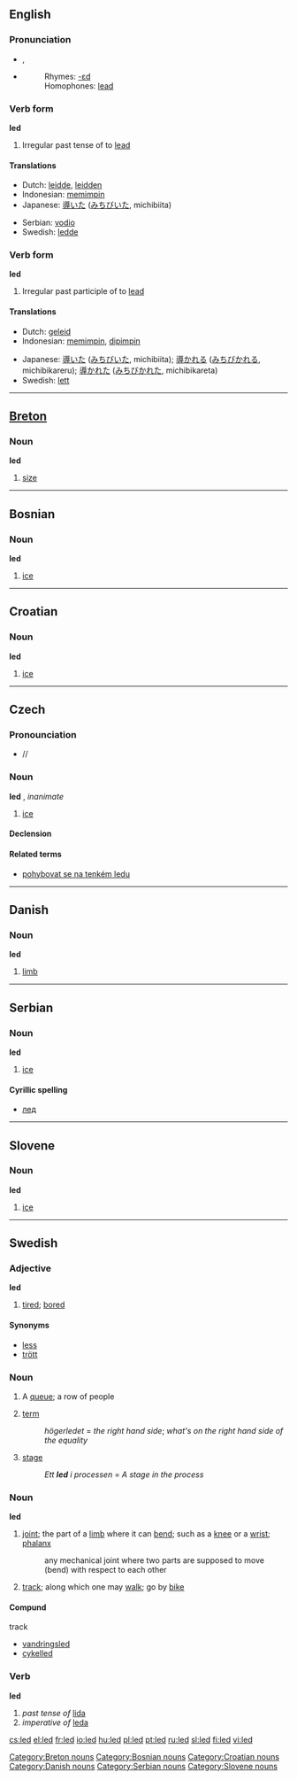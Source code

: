 {{see|LED}}
==English==

{{rank|natural|laid|cold|518|led|low|American|bad}}

===Pronunciation===
*{{IPA|/'lεd/}}, {{SAMPA|/"lEd/}}
*{{audio|en-us-led.ogg|Audio (US)}}
*:Rhymes: [[Rhymes:English:-ɛd|-ɛd]]
*:Homophones: [[lead]]

===Verb form===
'''led'''

# Irregular past tense of to [[lead]]

====Translations====
{{top}}
*Dutch: [[leidde]], [[leidden]]
*Indonesian: [[pimpin|memimpin]]
*Japanese: [[導いた]] ([[みちびいた]], michibiita)
{{mid}}
*Serbian: [[vodio]]
*Swedish: [[ledde]]
{{bottom}}

===Verb form===
'''led'''

# Irregular past participle of to [[lead]]

====Translations====
{{top}}
*Dutch: [[geleid]]
*Indonesian: [[pimpin|memimpin]], [[pimpin|dipimpin]]
{{mid}}
*Japanese: [[導いた]] ([[みちびいた]], michibiita); [[導かれる]] ([[みちびかれる]], michibikareru); [[導かれた]] ([[みちびかれた]], michibikareta)
*Swedish: [[lett]]
{{bottom}}

----

==[[Breton]]==

===Noun===
'''led''' {{m}}

# [[size]]

[[Category:Breton nouns]]

----

==Bosnian==

===Noun===
'''led''' {{m}}

# [[ice]]

----

==Croatian==

===Noun===
'''led''' {{m}}

# [[ice]]

----

==Czech==

=== Pronounciation ===
* /{{IPA|lɛt}}/

===Noun===
'''led''' {{m}}, ''inanimate''

# [[ice]]

==== Declension ====
{{cs-noun|led|ledu|ledu|led|lede|ledu|ledem|ledy|ledů|ledům|ledy|ledy|ledech|ledy}}

==== Related terms ====
* [[pohybovat se na tenkém ledu]]

----

==Danish==

===Noun===
'''led'''

# [[limb]]

----

==Serbian==

===Noun===
'''led''' {{m}}

# [[ice]]

====Cyrillic spelling====
*[[лед#Serbian|лед]]

----

==Slovene==

===Noun===
'''led''' {{m}}

# [[ice]]

----

==Swedish==

===Adjective===
{{sv-adj-reg|2=lett}}
'''led'''

# [[tired]]; [[bored]]


====Synonyms====
*[[less]]
*[[trött]]

===Noun===
{{sv-noun-n-zero|}}

# A [[queue]]; a row of people
# {{italbrac|mathematics}} [[term]]
#: ''högerledet'' = ''the right hand side''; ''what's on the right hand side of the equality''
# [[stage]]
#: ''Ett '''led''' i processen'' = ''A stage in the process''


===Noun===
{{sv-noun-reg-r-c|2=lede}}
'''led''' {{c}}

# [[joint]]; the part of a [[limb]] where it can [[bend]]; such as a [[knee]] or a [[wrist]]; [[phalanx]]
#: any mechanical joint where two parts are supposed to move (bend) with respect to each other
# [[track]]; along which one may [[walk]]; go by [[bike]]

====Compund====
;track
*[[vandringsled]]
*[[cykelled]]

===Verb===
'''led'''

#''past tense of'' [[lida]]
#''imperative of'' [[leda]]

[[Category:Bosnian nouns]]
[[Category:Croatian nouns]]
[[Category:Danish nouns]]
[[Category:Serbian nouns]]
[[Category:Slovene nouns]]

[[cs:led]]
[[el:led]]
[[fr:led]]
[[io:led]]
[[hu:led]]
[[pl:led]]
[[pt:led]]
[[ru:led]]
[[sl:led]]
[[fi:led]]
[[vi:led]]